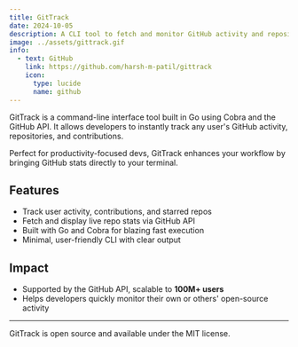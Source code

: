 ```yaml
---
title: GitTrack
date: 2024-10-05
description: A CLI tool to fetch and monitor GitHub activity and repositories in real time.
image: ../assets/gittrack.gif
info:
  - text: GitHub
    link: https://github.com/harsh-m-patil/gittrack
    icon:
      type: lucide
      name: github
---
```


GitTrack is a command-line interface tool built in Go using Cobra and the GitHub API. It allows developers to instantly track any user's GitHub activity, repositories, and contributions.

Perfect for productivity-focused devs, GitTrack enhances your workflow by bringing GitHub stats directly to your terminal.

## Features

- Track user activity, contributions, and starred repos
- Fetch and display live repo stats via GitHub API
- Built with Go and Cobra for blazing fast execution
- Minimal, user-friendly CLI with clear output

## Impact

- Supported by the GitHub API, scalable to **100M+ users**
- Helps developers quickly monitor their own or others' open-source activity

---

GitTrack is open source and available under the MIT license.
